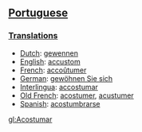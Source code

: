 ==[[Portuguese]]==
===[[Translations]]===
*[[Dutch]]: [[gewennen]]
*[[English]]: [[accustom]]
*[[French]]: [[accoûtumer]]
*[[German]]: [[gewöhnen Sie sich]]
*[[Interlingua]]: [[accostumar]]
*[[Old French]]: [[acostumer]], [[acustumer]]
*[[Spanish]]: [[acostumbrarse]]

[[gl:Acostumar]]